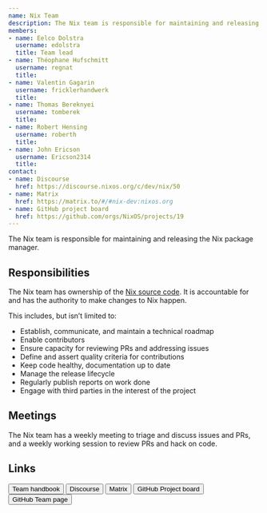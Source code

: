 ```yaml
---
name: Nix Team
description: The Nix team is responsible for maintaining and releasing the Nix package manager.
members:
- name: Eelco Dolstra
  username: edolstra
  title: Team lead
- name: Théophane Hufschmitt
  username: regnat
  title:
- name: Valentin Gagarin
  username: fricklerhandwerk
  title:
- name: Thomas Bereknyei
  username: tomberek
  title:
- name: Robert Hensing
  username: roberth
  title:
- name: John Ericson
  username: Ericson2314
  title:
contact:
- name: Discourse
  href: https://discourse.nixos.org/c/dev/nix/50
- name: Matrix
  href: https://matrix.to/#/#nix-dev:nixos.org
- name: GitHub project board
  href: https://github.com/orgs/NixOS/projects/19
---
```


The Nix team is responsible for maintaining and releasing the Nix package
manager.

## Responsibilities

The Nix team has ownership of the [Nix source
code](https://github.com/NixOS/nix). It is accountable for and has the
authority to make changes to Nix happen.

This includes, but isn’t limited to:

- Establish, communicate, and maintain a technical roadmap
- Enable contributors
- Ensure capacity for reviewing PRs and addressing issues
- Define and assert quality criteria for contributions
- Keep code healthy, documentation up to date
- Manage the release lifecycle
- Regularly publish reports on work done
- Engage with third parties in the interest of the project

## Meetings

The Nix team has a weekly meeting to triage and discuss issues and PRs, and a
weekly working session to review PRs and hack on code.

## Links


<div class="flex flex-wrap gap-4">
  <Button 
    href="https://github.com/NixOS/nix/tree/master/maintainers" 
    color="semidarkblue" size="sm">Team handbook</Button>
  <Button 
    href="https://discourse.nixos.org/c/dev/nix/50"
    color="semidarkblue" size="sm">Discourse</Button>
  <Button 
    href="https://matrix.to/#/#nix-dev:nixos.org"
    color="semidarkblue" size="sm">Matrix</Button>
  <Button 
    href="https://github.com/orgs/NixOS/projects/19"
    color="semidarkblue" size="sm">GitHub Project board</Button>
  <Button 
    href="https://github.com/orgs/NixOS/teams/nix-team"
    color="semidarkblue" size="sm">GitHub Team page</Button>
</div>


